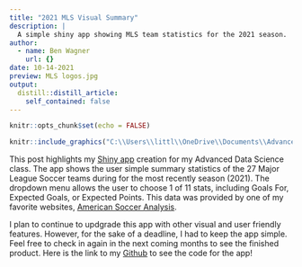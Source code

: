 ```yaml
---
title: "2021 MLS Visual Summary"
description: |
  A simple shiny app showing MLS team statistics for the 2021 season.
author:
  - name: Ben Wagner
    url: {}
date: 10-14-2021
preview: MLS logos.jpg
output:
  distill::distill_article:
    self_contained: false
---
```



```r
knitr::opts_chunk$set(echo = FALSE)
```

```r
knitr::include_graphics("C:\\Users\\littl\\OneDrive\\Documents\\Advanced Data Sci\\Wagner_website\\_Posts\\2021-10-14-mlsshiny\\mnufc.jpg")
``` 



This post highlights my [Shiny app](https://benwagnerds.shinyapps.io/MLS_2021_Team_Data/?_ga=2.146834303.972450370.1634230924-1349152735.1634230924) creation for my Advanced Data Science class. The app shows the user simple summary statistics of the 27 Major League Soccer teams during for the most recently season (2021). The dropdown menu allows the user to choose 1 of 11 stats, including Goals For, Expected Goals, or Expected Points. This data was provided by one of my favorite websites, [American Soccer Analysis](https://www.americansocceranalysis.com/).

I plan to continue to updgrade this app with other visual and user friendly features. However, for the sake of a deadline, I had to keep the app simple. Feel free to check in again in the next coming months to see the finished product. Here is the link to my [Github](https://github.com/bennywags15/Assignen_4_Shiny/blob/main/app/app.R) to see the code for the app! 

